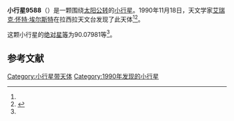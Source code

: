 {{Infobox planet
| bgcolour = #FFFFC0
| name = 9588 Quesnay
| symbol = 
| image = 
| caption = 
| discovery = yes
| discovery_ref = 
| discoverer = [[艾瑞克·怀特·埃尔斯特|艾瑞克·怀特·埃尔斯特]]
| discovery_site = [[拉西拉天文台|拉西拉天文台]] 
| discovered = 1990年11月18日
| designations = yes
| mp_name = 
| named_after = 
| alt_names = 1990 WE2/ 1955 HY / 1973 UH5
| mp_category = [[主带小行星|主带小行星]]
| orbit_ref = <ref name="a">[http://ssd.jpl.nasa.gov/sbdb.cgi?sstr=9588 9588 Quesnay] {{Wayback|url=http://ssd.jpl.nasa.gov/sbdb.cgi?sstr=9588 |date=20201124040007 }}，小行星數據庫瀏覽器（JPL Small-Body Database Browser）－[[美国国家航空航天局|美国国家航空航天局]]喷气推进实验室</ref>
| epoch = 2456400.5 (2013年4月18日更新)
| aphelion = {{convert|3.1374413|AU|km|3|abbr=on|lk=out}}
| perihelion = {{convert|2.0399929|AU|km|3|abbr=on}}
| semimajor = {{convert|2.5887171|AU|km|3|abbr=on}}
| eccentricity = 0.2119676
| period = 1521.336555 [[日|日]]<br />4.17[[儒略年|儒略年]]
| avg_speed = 
| inclination = 13.19774
| asc_node = 202.31563
| mean_anomaly = 
| arg_peri = 90.07981
| satellites = 
| physical_characteristics = yes
| dimensions = 
| mass = 
| density = 
| surface_grav = 
| escape_velocity = 
| sidereal_day = 
| axial_tilt = 
| pole_ecliptic_lat = 
| pole_ecliptic_lon = 
| albedo = 
| temperatures= 
| temp_name1 = 
| mean_temp_1 = 
| max_temp_1 = 
| temp_name2 = 
| max_temp_2 = 
| spectral_type = 
| abs_magnitude = 90.07981
}}

'''小行星9588'''（{{lang-en|9588 Quesnay}}）是一颗围绕[[太阳|太阳]][[公转|公转]]的[[小行星|小行星]]。1990年11月18日，天文学家[[艾瑞克·怀特·埃尔斯特|艾瑞克·怀特·埃尔斯特]]在拉西拉天文台发现了此天体<ref name="a" /><ref>{{cite news|title=小行星列表|url=http://cfa-www.harvard.edu/iau/lists/NumberedMPs.txt|accessdate=2013-07-08|newspaper=哈佛大学|archive-date=2008-05-17|archive-url=https://web.archive.org/web/20080517010638/http://cfa-www.harvard.edu/iau/lists/NumberedMPs.txt|dead-url=no}}</ref>。

这颗小行星的[[绝对星等|绝对星等]]为90.07981等<ref name="a" />。

==参考文献==
{{reflist}}
{{Minor Planet Number|[[小行星9587|小行星9587]]|[[小行星9589|小行星9589]]}}

{{小天体}}

[[Category:小行星带天体|Category:小行星带天体]]
[[Category:1990年发现的小行星|Category:1990年发现的小行星]]

{{asteroid-stub}}